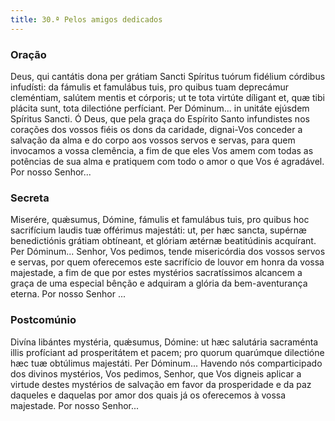 ```yaml
---
title: 30.ª Pelos amigos dedicados
---
```


### Oração

<div class="side-by-side not-content">
  <span>
    Deus, qui cantátis dona per grátiam Sancti Spíritus tuórum fidélium córdibus
    infudísti: da fámulis et famulábus tuis, pro quibus tuam deprecámur
    cleméntiam, salútem mentis et córporis; ut te tota virtúte díligant et, quæ
    tibi plácita sunt, tota dilectióne perfíciant. Per Dóminum... in unitáte
    ejúsdem Spíritus Sancti.
  </span>
  <span>
    Ó Deus, que pela graça do Espírito Santo infundistes nos corações dos vossos
    fiéis os dons da caridade, dignai-Vos conceder a salvação da alma e do corpo
    aos vossos servos e servas, para quem invocamos a vossa clemência, a fim de
    que eles Vos amem com todas as potências de sua alma e pratiquem com todo o
    amor o que Vos é agradável. Por nosso Senhor...
  </span>
</div>

### Secreta

<div class="side-by-side not-content">
  <span>
    Miserére, quǽsumus, Dómine, fámulis et famulábus tuis, pro quibus hoc
    sacrifícium laudis tuæ offérimus majestáti: ut, per hæc sancta, supérnæ
    benedictiónis grátiam obtíneant, et glóriam ætérnæ beatitúdinis acquírant.
    Per Dóminum...
  </span>
  <span>
    Senhor, Vos pedimos, tende misericórdia dos vossos servos e servas, por quem
    oferecemos este sacrifício de louvor em honra da vossa majestade, a fim de
    que por estes mystérios sacratíssimos alcancem a graça de uma especial
    bênção e adquiram a glória da bem-aventurança eterna. Por nosso Senhor ...
  </span>
</div>

### Postcomúnio

<div class="side-by-side not-content">
  <span>
    Divína libántes mystéria, quǽsumus, Dómine: ut hæc salutária sacraménta
    illis profíciant ad prosperitátem et pacem; pro quorum quarúmque dilectióne
    hæc tuæ obtúlimus majestáti. Per Dóminum...
  </span>
  <span>
    Havendo nós comparticipado dos divinos mystérios, Vos pedimos, Senhor, que
    Vos digneis aplicar a virtude destes mystérios de salvação em favor da
    prosperidade e da paz daqueles e daquelas por amor dos quais já os
    oferecemos à vossa majestade. Por nosso Senhor...
  </span>
</div>
